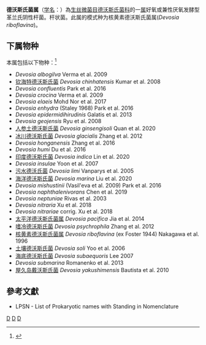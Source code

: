 {{Automatic taxobox
| taxon = Devosia
| authority = Nakagawa et al，1996
| type species = 核黄素德沃斯氏菌属<br>Devosia riboflavina
| type species authority = (ex Foster 1944) Nakagawa et al. 1996
| synonyms = ''Vasilyevaea'' <small>Yee et al. 2010</small>
}}
'''德沃斯氏菌属'''（[[学名|学名]]：{{lang|la|''Devosia''}}）為[[生丝微菌目|生丝微菌目]][[德沃斯氏菌科|德沃斯氏菌科]]的一[[属|属]]好氧或兼性厌氧发酵型革兰氏阴性杆菌。杆状菌。此属的模式种为核黄素德沃斯氏菌属(''Devosia riboflavina'')。

==下属物种==
本属包括以下物种：<ref>{{cite web |title=Devosia Nakagawa et al., 1996 |url=https://www.gbif.org/species/3220926 |website=GBIF}}</ref>
* ''Devosia albogilva'' Verma et al. 2009
* [[钦海特德沃斯氏菌|钦海特德沃斯氏菌]] ''Devosia chinhatensis'' Kumar et al. 2008
* ''Devosia confluentis'' Park et al. 2016
* ''Devosia crocina'' Verma et al. 2009
* ''Devosia elaeis'' Mohd Nor et al. 2017
* ''Devosia enhydra'' (Staley 1968) Park et al. 2016
* ''Devosia epidermidihirudinis'' Galatis et al. 2013
* ''Devosia geojensis'' Ryu et al. 2008
* [[人参土德沃斯氏菌|人参土德沃斯氏菌]] ''Devosia ginsengisoli'' Quan et al. 2020
* [[冰川德沃斯氏菌|冰川德沃斯氏菌]] ''Devosia glacialis'' Zhang et al. 2012
* ''Devosia honganensis'' Zhang et al. 2016
* ''Devosia humi'' Du et al. 2016
* [[印度德沃斯氏菌|印度德沃斯氏菌]] ''Devosia indica'' Lin et al. 2020
* ''Devosia insulae'' Yoon et al. 2007
* [[污水德沃氏菌|污水德沃氏菌]] ''Devosia limi'' Vanparys et al. 2005
* [[海洋德沃斯氏菌|海洋德沃斯氏菌]] ''Devosia marina'' Liu et al. 2020
* ''Devosia mishustinii'' (Vasil'eva et al. 2009) Park et al. 2016
* ''Devosia naphthalenivorans'' Chen et al. 2019
* ''Devosia neptuniae'' Rivas et al. 2003
* ''Devosia nitraria'' Xu et al. 2018
* ''Devosia nitrariae'' corrig. Xu et al. 2018
* [[太平洋德沃斯氏菌属|太平洋德沃斯氏菌属]] ''Devosia pacifica'' Jia et al. 2014
* [[嗜冷德沃斯氏菌|嗜冷德沃斯氏菌]] ''Devosia psychrophila'' Zhang et al. 2012
* [[核黄素德沃斯氏菌属|核黄素德沃斯氏菌属]] ''Devosia riboflavina'' (ex Foster 1944) Nakagawa et al. 1996
* [[土壤德沃斯氏菌|土壤德沃斯氏菌]] ''Devosia soli'' Yoo et al. 2006
* [[海底德沃斯氏菌|海底德沃斯氏菌]] ''Devosia subaequoris'' Lee 2007
* ''Devosia submarina'' Romanenko et al. 2013
* [[屋久岛戴沃斯氏菌|屋久岛戴沃斯氏菌]] ''Devosia yakushimensis'' Bautista et al. 2010

==參考文獻==
{{reflist}}
* LPSN - List of Prokaryotic names with Standing in Nomenclature

{{taxonbar}}

[[Category:革兰氏阴性菌|D]]
[[Category:_德沃斯氏菌科|D]]
[[Category:1996年描述的分类群|D]]